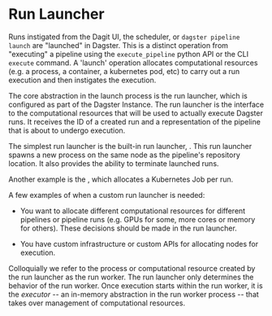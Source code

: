 
# Run Launcher

Runs instigated from the Dagit UI, the scheduler, or `dagster pipeline launch` are "launched" in
Dagster. This is a distinct operation from "executing" a pipeline using the `execute_pipeline`
python API or the CLI `execute` command. A 'launch' operation allocates computational resources
(e.g. a process, a container, a kubernetes pod, etc) to carry out a run execution and then
instigates the execution.

The core abstraction in the launch process is the run launcher, which is configured as part of the
Dagster Instance. The run launcher is the interface to the computational resources that will be
used to actually execute Dagster runs. It receives the ID of a created run and a representation of
the pipeline that is about to undergo execution.

The simplest run launcher is the built-in run launcher, <PyObject module="dagster.core.launcher" object="DefaultRunLauncher" />. This
run launcher spawns a new process on the same node as the pipeline's repository
location. It also provides the ability to terminate launched runs.

Another example is the <PyObject module="dagster_k8s" object="K8sRunLauncher"/>, which allocates a
Kubernetes Job per run.

A few examples of when a custom run launcher is needed:

- You want to allocate different computational resources for different pipelines or pipeline runs
  (e.g. GPUs for some, more cores or memory for others). These decisions should be made in the run
  launcher.

- You have custom infrastructure or custom APIs for allocating nodes for execution.

Colloquially we refer to the process or computational resource created by the run launcher as the
run worker. The run launcher only determines the behavior of the run worker. Once
execution starts within the run worker, it is the _executor_ -- an in-memory abstraction in the
run worker process -- that takes over management of computational resources.

